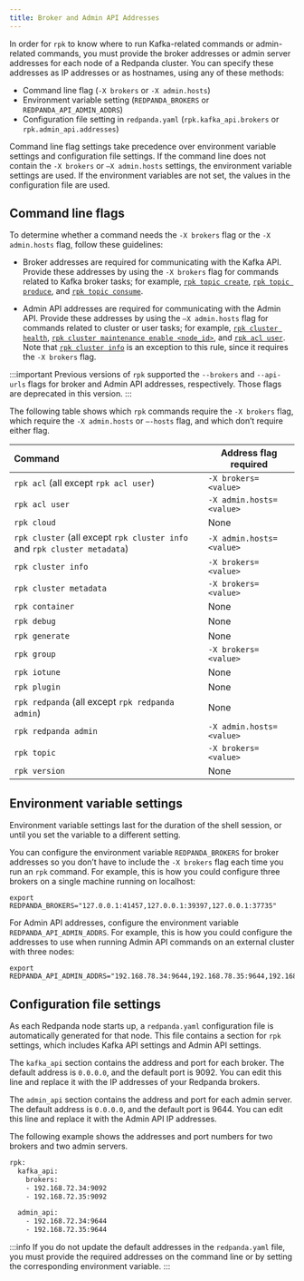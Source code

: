 ```yaml
---
title: Broker and Admin API Addresses
---
```


<head>
    <meta name="title" content="Broker and Admin API Addresses | Redpanda Docs"/>
    <meta name="description" content="Learn how and when to specify Redpanda broker addresses and admin addresses for `rpk` commands in order for `rpk` to know where to run Kafka-related or admin-related commands."/>
    <link rel="canonical" href="https://docs.redpanda.com/docs/get-started/broker-admin/" />
</head>

In order for `rpk` to know where to run Kafka-related commands or admin-related commands, you must provide the broker addresses or admin server addresses for each node of a Redpanda cluster. You can specify these addresses as IP addresses or as hostnames, using any of these methods:

* Command line flag (`-X brokers` or `-X admin.hosts`)
* Environment variable setting (`REDPANDA_BROKERS` or `REDPANDA_API_ADMIN_ADDRS`)
* Configuration file setting in `redpanda.yaml` (`rpk.kafka_api.brokers` or `rpk.admin_api.addresses`)

Command line flag settings take precedence over environment variable settings and configuration file settings. If the command line does not contain the `-X brokers` or `–X admin.hosts` settings, the environment variable settings are used. If the environment variables are not set, the values in the configuration file are used.

## Command line flags

To determine whether a command needs the `-X brokers` flag or the `-X admin.hosts` flag, follow these guidelines:

* Broker addresses are required for communicating with the Kafka API.
    Provide these addresses by using the `-X brokers` flag for commands related to Kafka broker tasks; for example, [`rpk topic create`](../../reference/rpk/rpk-topic/rpk-topic-create/), [`rpk topic produce`](../../reference/rpk/rpk-topic/rpk-topic-produce/), and [`rpk topic consume`](../../reference/rpk/rpk-topic/rpk-topic-consume/).

* Admin API addresses are required for communicating with the Admin API.
    Provide these addresses by using the `—X admin.hosts` flag for commands related to cluster or user tasks; for example, [`rpk cluster health`](../../reference/rpk/rpk-cluster/rpk-cluster-health/), [`rpk cluster maintenance enable <node_id>`](../../reference/rpk/rpk-cluster/rpk-cluster-maintenance/), and [`rpk acl user`](../../reference/rpk/rpk-acl/rpk-acl-user/). Note that [`rpk cluster info`](../../reference/rpk/rpk-cluster/rpk-cluster-metadata) is an exception to this rule, since it requires the `-X brokers` flag.

:::important
Previous versions of `rpk` supported the `--brokers` and `--api-urls` flags for broker and Admin API addresses, respectively. Those flags are deprecated in this version. 
:::

The following table shows which `rpk` commands require the `-X brokers` flag, which require the `-X admin.hosts` or `–-hosts` flag, and which don’t require either flag.

| Command | Address flag required |
| :------- | -------------------- |
| `rpk acl` (all except `rpk acl user`) | `-X brokers=<value>` |
| `rpk acl user` | `-X admin.hosts=<value>` |
| `rpk cloud` | None |
| `rpk cluster` (all except `rpk cluster info` and `rpk cluster metadata`) | `-X admin.hosts=<value>` |
| `rpk cluster info` | `-X brokers=<value>` |
| `rpk cluster metadata` | `-X brokers=<value>` |
| `rpk container` | None |
| `rpk debug` | None |
| `rpk generate` | None |
| `rpk group` | `-X brokers=<value>` |
| `rpk iotune` | None |
| `rpk plugin` | None |
| `rpk redpanda` (all except `rpk redpanda admin`) | None |
| `rpk redpanda admin` | `-X admin.hosts=<value>` |
| `rpk topic` | `-X brokers=<value>` |
| `rpk version` | None |

## Environment variable settings

Environment variable settings last for the duration of the shell session, or until you set the variable to a different setting.

You can configure the environment variable `REDPANDA_BROKERS` for broker addresses so you don’t have to include the `-X brokers` flag each time you run an `rpk` command. For example, this is how you could configure three brokers on a single machine running on localhost:

```
export REDPANDA_BROKERS="127.0.0.1:41457,127.0.0.1:39397,127.0.0.1:37735"
```

For Admin API addresses, configure the environment variable `REDPANDA_API_ADMIN_ADDRS`. For example, this is how you could configure the addresses to use when running Admin API commands on an external cluster with three nodes:

```
export REDPANDA_API_ADMIN_ADDRS="192.168.78.34:9644,192.168.78.35:9644,192.168.78.36:9644"
```

## Configuration file settings

As each Redpanda node starts up, a `redpanda.yaml` configuration file is automatically generated for that node. This file contains a section for `rpk` settings, which includes Kafka API settings and Admin API settings.

The `kafka_api` section contains the address and port for each broker. The default address is `0.0.0.0`, and the default port is 9092. You can edit this line and replace it with the IP addresses of your Redpanda brokers.

The `admin_api` section contains the address and port for each admin server. The default address is `0.0.0.0`, and the default port is 9644. You can edit this line and replace it with the Admin API IP addresses.

The following example shows the addresses and port numbers for two brokers and two admin servers.

```bash
rpk:
  kafka_api:
    brokers:
    - 192.168.72.34:9092
    - 192.168.72.35:9092

  admin_api:
    - 192.168.72.34:9644
    - 192.168.72.35:9644
```

:::info
If you do not update the default addresses in the `redpanda.yaml` file, you must provide the required addresses on the command line or by setting the corresponding environment variable.
:::